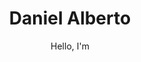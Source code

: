 ---
subtitle: "Hello, I'm"
title: "Daniel Alberto"
image: "/assets/profile.jpg"

metadata:
  title: ""
  description: ""
  author: ""
  image: ""
  keywords: ""
  noindex: false
  canonical: ""

description: "A writer based in New York. I'm interested in all things tech, science, and photography things. I also like to yo-yo in my free time."

banner_button_label: "Explore Posts"

social_links:
  enable: true
  twitter: "https://twitter.com/daniel_alberto"
  facebook: "https://github.com/danielalberto"
  linkedin: "https://linkedin.com/in/danielalberto"

recent_posts:
  enable: true
  title: "Recent Posts"
  button_label: "View all posts"
---